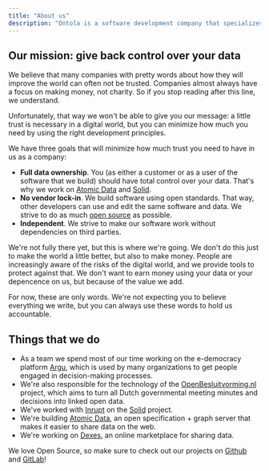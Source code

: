 ```yaml
---
title: "About us"
description: "Ontola is a software development company that specializes in web applications, SAAS development and linked data. We love innovation, open data en open technology."
---
```


## Our mission: give back control over your data

We believe that many companies with pretty words about how they will improve the world can often not be trusted.
Companies almost always have a focus on making money, not charity.
So if you stop reading after this line, we understand.

Unfortunately, that way we won't be able to give you our message:
a little trust is necessary in a digital world, but you can minimize how much you need by using the right development principles.

We have three goals that will minimize how much trust you need to have in us as a company:

- **Full data ownership**. You (as either a customer or as a user of the software that we build) should have total control over your data. That's why we work on [Atomic Data](https://atomicdata.dev) and [Solid](/solid).
- **No vendor lock-in**. We build software using open standards. That way, other developers can use and edit the same software and data. We strive to do as much [open source](http://github.com/ontola/) as possible.
- **Independent**. We strive to make our software work without dependencies on third parties.

We're not fully there yet, but this is where we're going.
We don't do this just to make the world a little better, but also to make money.
People are increasingly aware of the risks of the digital world, and we provide tools to protect against that.
We don't want to earn money using your data or your depencence on us, but because of the value we add.

For now, these are only words.
We're not expecting you to believe everything we write, but you can always use these words to hold us accountable.

## Things that we do

- As a team we spend most of our time working on the e-democracy platform [Argu](https://argu.co), which is used by many organizations to get people engaged in decision-making processes.
- We're also responsible for the technology of the [OpenBesluitvorming.nl](https://openbesluitvorming.nl) project, which aims to turn all Dutch governmental meeting minutes and decisions into linked open data.
- We've worked with [Inrupt](http://inrupt.com/) on the [Solid](/solid) project.
- We're building [Atomic Data](https://atomicdata.dev), an open specification + graph server that makes it easier to share data on the web.
- We're working on [Dexes](https://dexes.eu), an online marketplace for sharing data.

<FeatureBlock title="Open Source" image="photos/thom-laptop.jpg">
<span>We love Open Source, so make sure to check out our projects on <a href="https://github.com/ontola/">Github</a> and <a href="https://gitlab.com/ontola/">GitLab</a>!</span>
</FeatureBlock>
